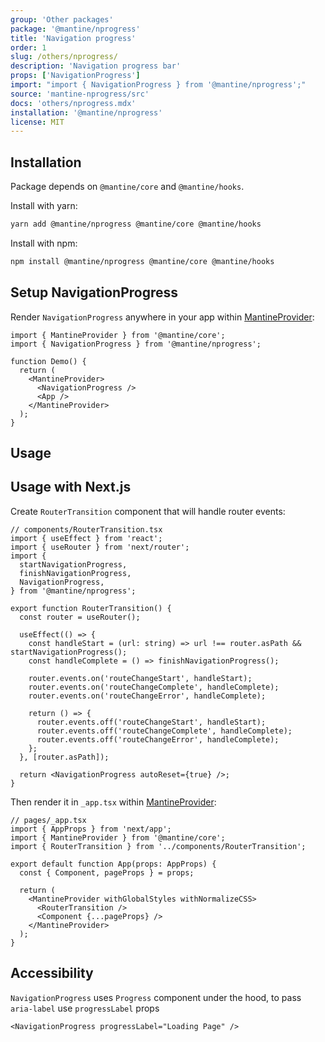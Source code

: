 ```yaml
---
group: 'Other packages'
package: '@mantine/nprogress'
title: 'Navigation progress'
order: 1
slug: /others/nprogress/
description: 'Navigation progress bar'
props: ['NavigationProgress']
import: "import { NavigationProgress } from '@mantine/nprogress';"
source: 'mantine-nprogress/src'
docs: 'others/nprogress.mdx'
installation: '@mantine/nprogress'
license: MIT
---
```



## Installation

Package depends on `@mantine/core` and `@mantine/hooks`.

Install with yarn:

```bash
yarn add @mantine/nprogress @mantine/core @mantine/hooks
```

Install with npm:

```bash
npm install @mantine/nprogress @mantine/core @mantine/hooks
```

## Setup NavigationProgress

Render `NavigationProgress` anywhere in your app within [MantineProvider](/theming/mantine-provider/):

```tsx
import { MantineProvider } from '@mantine/core';
import { NavigationProgress } from '@mantine/nprogress';

function Demo() {
  return (
    <MantineProvider>
      <NavigationProgress />
      <App />
    </MantineProvider>
  );
}
```

## Usage

<Demo data={NProgressDemos.usage} />

## Usage with Next.js

Create `RouterTransition` component that will handle router events:

```tsx
// components/RouterTransition.tsx
import { useEffect } from 'react';
import { useRouter } from 'next/router';
import {
  startNavigationProgress,
  finishNavigationProgress,
  NavigationProgress,
} from '@mantine/nprogress';

export function RouterTransition() {
  const router = useRouter();

  useEffect(() => {
    const handleStart = (url: string) => url !== router.asPath && startNavigationProgress();
    const handleComplete = () => finishNavigationProgress();

    router.events.on('routeChangeStart', handleStart);
    router.events.on('routeChangeComplete', handleComplete);
    router.events.on('routeChangeError', handleComplete);

    return () => {
      router.events.off('routeChangeStart', handleStart);
      router.events.off('routeChangeComplete', handleComplete);
      router.events.off('routeChangeError', handleComplete);
    };
  }, [router.asPath]);

  return <NavigationProgress autoReset={true} />;
}
```

Then render it in `_app.tsx` within [MantineProvider](/theming/mantine-provider/):

```tsx
// pages/_app.tsx
import { AppProps } from 'next/app';
import { MantineProvider } from '@mantine/core';
import { RouterTransition } from '../components/RouterTransition';

export default function App(props: AppProps) {
  const { Component, pageProps } = props;

  return (
    <MantineProvider withGlobalStyles withNormalizeCSS>
      <RouterTransition />
      <Component {...pageProps} />
    </MantineProvider>
  );
}
```

## Accessibility

`NavigationProgress` uses `Progress` component under the hood, to pass `aria-label` use `progressLabel` props

```tsx
<NavigationProgress progressLabel="Loading Page" />
```
